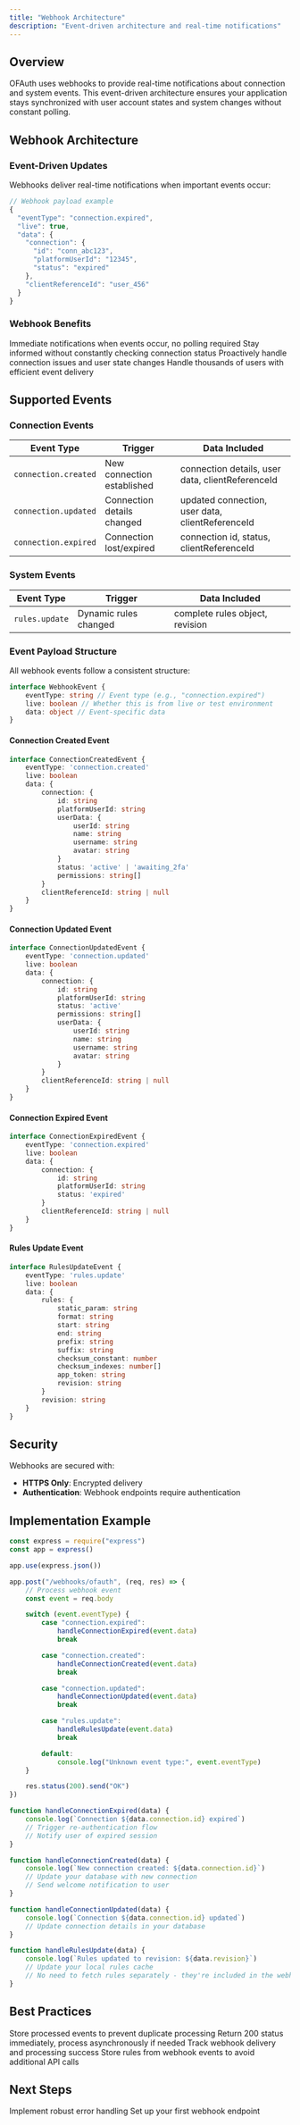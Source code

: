 ```yaml
---
title: "Webhook Architecture"
description: "Event-driven architecture and real-time notifications"
---
```


## Overview

OFAuth uses webhooks to provide real-time notifications about connection and system events. This event-driven architecture ensures your application stays synchronized with user account states and system changes without constant polling.

## Webhook Architecture

### Event-Driven Updates

Webhooks deliver real-time notifications when important events occur:

```javascript
// Webhook payload example
{
  "eventType": "connection.expired",
  "live": true,
  "data": {
    "connection": {
      "id": "conn_abc123",
      "platformUserId": "12345",
      "status": "expired"
    },
    "clientReferenceId": "user_456"
  }
}
```

### Webhook Benefits

<CardGroup cols={2}>
	<Card title="Real-Time Updates" icon="bolt">
		Immediate notifications when events occur, no polling required
	</Card>
	<Card title="Reduced API Calls" icon="arrows-minimize">
		Stay informed without constantly checking connection status
	</Card>
	<Card title="Better UX" icon="heart">
		Proactively handle connection issues and user state changes
	</Card>
	<Card title="Scalable Architecture" icon="chart-line">
		Handle thousands of users with efficient event delivery
	</Card>
</CardGroup>

## Supported Events

### Connection Events

| Event Type           | Trigger                    | Data Included                                   |
| -------------------- | -------------------------- | ----------------------------------------------- |
| `connection.created` | New connection established | connection details, user data, clientReferenceId |
| `connection.updated` | Connection details changed | updated connection, user data, clientReferenceId |
| `connection.expired` | Connection lost/expired    | connection id, status, clientReferenceId        |

### System Events

| Event Type       | Trigger               | Data Included                    |
| ---------------- | --------------------- | -------------------------------- |
| `rules.update`   | Dynamic rules changed | complete rules object, revision  |

### Event Payload Structure

All webhook events follow a consistent structure:

```typescript
interface WebhookEvent {
	eventType: string // Event type (e.g., "connection.expired")
	live: boolean // Whether this is from live or test environment
	data: object // Event-specific data
}
```

#### Connection Created Event

```typescript
interface ConnectionCreatedEvent {
	eventType: 'connection.created'
	live: boolean
	data: {
		connection: {
			id: string
			platformUserId: string
			userData: {
				userId: string
				name: string
				username: string
				avatar: string
			}
			status: 'active' | 'awaiting_2fa'
			permissions: string[]
		}
		clientReferenceId: string | null
	}
}
```

#### Connection Updated Event

```typescript
interface ConnectionUpdatedEvent {
	eventType: 'connection.updated'
	live: boolean
	data: {
		connection: {
			id: string
			platformUserId: string
			status: 'active'
			permissions: string[]
			userData: {
				userId: string
				name: string
				username: string
				avatar: string
			}
		}
		clientReferenceId: string | null
	}
}
```

#### Connection Expired Event

```typescript
interface ConnectionExpiredEvent {
	eventType: 'connection.expired'
	live: boolean
	data: {
		connection: {
			id: string
			platformUserId: string
			status: 'expired'
		}
		clientReferenceId: string | null
	}
}
```

#### Rules Update Event

```typescript
interface RulesUpdateEvent {
	eventType: 'rules.update'
	live: boolean
	data: {
		rules: {
			static_param: string
			format: string
			start: string
			end: string
			prefix: string
			suffix: string
			checksum_constant: number
			checksum_indexes: number[]
			app_token: string
			revision: string
		}
		revision: string
	}
}
```

## Security

Webhooks are secured with:

- **HTTPS Only**: Encrypted delivery
- **Authentication**: Webhook endpoints require authentication

## Implementation Example

```javascript
const express = require("express")
const app = express()

app.use(express.json())

app.post("/webhooks/ofauth", (req, res) => {
	// Process webhook event
	const event = req.body

	switch (event.eventType) {
		case "connection.expired":
			handleConnectionExpired(event.data)
			break

		case "connection.created":
			handleConnectionCreated(event.data)
			break

		case "connection.updated":
			handleConnectionUpdated(event.data)
			break

		case "rules.update":
			handleRulesUpdate(event.data)
			break

		default:
			console.log("Unknown event type:", event.eventType)
	}

	res.status(200).send("OK")
})

function handleConnectionExpired(data) {
	console.log(`Connection ${data.connection.id} expired`)
	// Trigger re-authentication flow
	// Notify user of expired session
}

function handleConnectionCreated(data) {
	console.log(`New connection created: ${data.connection.id}`)
	// Update your database with new connection
	// Send welcome notification to user
}

function handleConnectionUpdated(data) {
	console.log(`Connection ${data.connection.id} updated`)
	// Update connection details in your database
}

function handleRulesUpdate(data) {
	console.log(`Rules updated to revision: ${data.revision}`)
	// Update your local rules cache
	// No need to fetch rules separately - they're included in the webhook
}
```

## Best Practices

<CardGroup cols={2}>
	<Card title="Handle Idempotency" icon="repeat">
		Store processed events to prevent duplicate processing
	</Card>
	<Card title="Respond Quickly" icon="zap">
		Return 200 status immediately, process asynchronously if needed
	</Card>
	<Card title="Implement Monitoring" icon="chart-line">
		Track webhook delivery and processing success
	</Card>
	<Card title="Cache Rules Updates" icon="database">
		Store rules from webhook events to avoid additional API calls
	</Card>
</CardGroup>

## Next Steps

<CardGroup cols={3}>
	<Card
		title="Error Handling"
		icon="exclamation-triangle"
		href="/architecture/error-handling">
		Implement robust error handling
	</Card>
	<Card title="Quick Start" icon="rocket" href="/quickstart">
		Set up your first webhook endpoint
	</Card>
</CardGroup>
